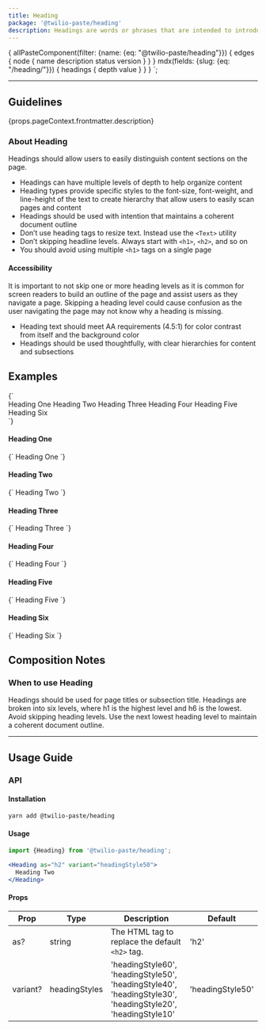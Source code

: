 ```yaml
---
title: Heading
package: '@twilio-paste/heading'
description: Headings are words or phrases that are intended to introduce sections of content. Headings are often used for page titles, as well as subsections within the page.
---
```



  {
    allPasteComponent(filter: {name: {eq: "@twilio-paste/heading"}}) {
      edges {
        node {
          name
          description
          status
          version
        }
      }
    }
    mdx(fields: {slug: {eq: "/heading/"}}) {
      headings {
        depth
        value
      }
    }
  }
`;

<ComponentHeader
  name={props.pageContext.frontmatter.title}
  categoryRoute={SidebarCategoryRoutes.COMPONENTS}
  githubUrl="https://github.com/twilio-labs/paste/tree/master/packages/paste-core/components/heading"
  storybookUrl="https://twilio-labs.github.io/paste/?path=/story/components-heading--default"
  data={props.data.allPasteComponent.edges}
/>

---

<contentwrapper>

<TableOfContents headings={props.data.mdx.headings} />

<content>

## Guidelines

<Paragraph>{props.pageContext.frontmatter.description}</Paragraph>

### About Heading

<Paragraph>Headings should allow users to easily distinguish content sections on the page.</Paragraph>

- Headings can have multiple levels of depth to help organize content
- Heading types provide specific styles to the font-size, font-weight, and line-height of the text to create hierarchy that allow users to easily scan pages and content
- Headings should be used with intention that maintains a coherent document outline
- Don’t use heading tags to resize text. Instead use the `<Text>` utility
- Don’t skipping headline levels. Always start with `<h1>`, `<h2>`, and so on
- You should avoid using multiple `<h1>` tags on a single page

#### Accessibility

It is important to not skip one or more heading levels as it is common for screen readers to build an outline of the page and assist users as they navigate a page. Skipping a heading level could cause confusion as the user navigating the page may not know why a heading is missing.

- Heading text should meet AA requirements (4.5:1) for color contrast from itself and the background color
- Headings should be used thoughtfully, with clear hierarchies for content and subsections

<DoDont>
  <Do
    title="Do"
    body="Use a color for your headings that provides a 4.5:1 contrast ratio between itself and it's background."
  />
  <Dont title="Don't" body="Don't use colors for your headings that are difficult to see or read." />
</DoDont>

## Examples

<LivePreview scope={{Heading}} language="jsx">
  {`<div>
  <Heading as="h1" variant="headingStyle60">
    Heading One
  </Heading>

  <Heading as="h2" variant="headingStyle50">
    Heading Two
  </Heading>

  <Heading as="h3" variant="headingStyle40">
    Heading Three
  </Heading>

  <Heading as="h4" variant="headingStyle30">
    Heading Four
  </Heading>

  <Heading as="h5" variant="headingStyle20">
    Heading Five
  </Heading>

  <Heading as="h6" variant="headingStyle10">
    Heading Six
  </Heading>
</div>`}
</LivePreview>

#### Heading One

<LivePreview scope={{Heading}} language="jsx">
  {`<Heading as="h1" variant="headingStyle60">
  Heading One
</Heading>`}
</LivePreview>

#### Heading Two

<LivePreview scope={{Heading}} language="jsx">
  {`<Heading as="h2" variant="headingStyle50">
  Heading Two
</Heading>`}
</LivePreview>

#### Heading Three

<LivePreview scope={{Heading}} language="jsx">
  {`<Heading as="h3" variant="headingStyle40">
  Heading Three
</Heading>`}
</LivePreview>

#### Heading Four

<LivePreview scope={{Heading}} language="jsx">
  {`<Heading as="h4" variant="headingStyle30">
  Heading Four
</Heading>`}
</LivePreview>

#### Heading Five

<LivePreview scope={{Heading}} language="jsx">
  {`<Heading as="h5" variant="headingStyle20">
  Heading Five
</Heading>`}
</LivePreview>

#### Heading Six

<LivePreview scope={{Heading}} language="jsx">
  {`<Heading as="h6" variant="headingStyle10">
  Heading Six
</Heading>`}
</LivePreview>

## Composition Notes

### When to use Heading

Headings should be used for page titles or subsection title. Headings are broken into six levels, where h1 is the highest level and h6 is the lowest. Avoid skipping heading levels. Use the next lowest heading level to maintain a coherent document outline.

<DoDont>
  <Do
    title="Do"
    body="Use headings for titles to specific sections of content."
  />
  <Dont title="Don't" body="Don’t use headings for pure stylistic purposes." />
</DoDont>

<DoDont>
  <Do
    title="Do"
    body="Use headings in order, so your content reads like an outline."
  />
  <Dont title="Don't" body="Don’t use headings out of order." />
</DoDont>

***

## Usage Guide

### API

#### Installation

```bash
yarn add @twilio-paste/heading
```

#### Usage

```jsx
import {Heading} from '@twilio-paste/heading';

<Heading as="h2" variant="headingStyle50">
  Heading Two
</Heading>
```

#### Props

| Prop           | Type                  | Description                                                                                                 | Default          |
| -------------- | --------------------- | ----------------------------------------------------------------------------------------------------------- | ---------------- |
| as?            | string                | The HTML tag to replace the default `<h2>` tag.                                                             | 'h2'             |
| variant?       | headingStyles         | 'headingStyle60', 'headingStyle50', 'headingStyle40', 'headingStyle30', 'headingStyle20', 'headingStyle10'  | 'headingStyle50' |

<Box marginTop="space90">
  <Changelog />
</Box>

</content>

</contentwrapper>

